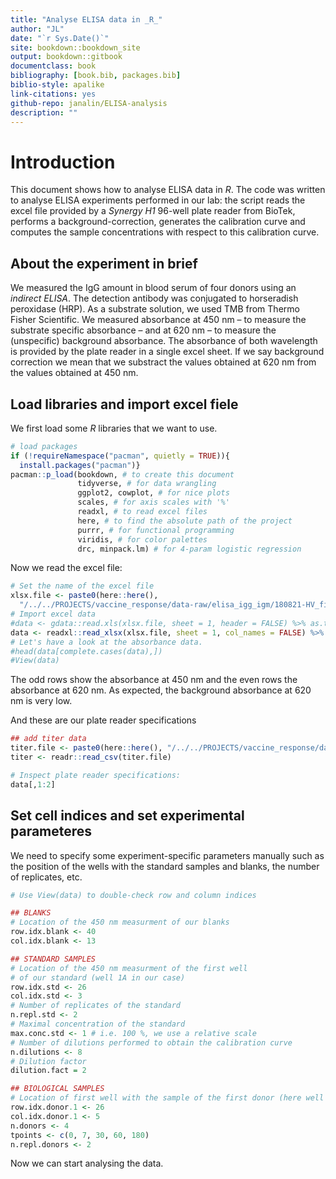 ```yaml
---
title: "Analyse ELISA data in _R_"
author: "JL"
date: "`r Sys.Date()`"
site: bookdown::bookdown_site
output: bookdown::gitbook
documentclass: book
bibliography: [book.bib, packages.bib]
biblio-style: apalike
link-citations: yes
github-repo: janalin/ELISA-analysis
description: ""
---
```


# Introduction {#intro}
This document shows how to analyse ELISA data in _R_. The code was written to analyse ELISA experiments performed in our lab: the script reads the excel file provided by a _Synergy H1_ 96-well plate reader from BioTek, performs a background-correction, generates the calibration curve and computes the sample concentrations with respect to this calibration curve.

## About the experiment in brief
We measured the IgG amount in blood serum of four donors using an _indirect ELISA_. The detection antibody was conjugated to horseradish peroxidase (HRP). As a substrate solution, we used TMB from Thermo Fisher Scientific. We measured absorbance at 450 nm -- to measure the substrate specific absorbance -- and at 620 nm -- to measure the (unspecific) background absorbance. The absorbance of both wavelength is provided by the plate reader in a single excel sheet. If we say background correction we mean that we substract the values obtained at 620 nm from the values obtained at 450 nm.

## Load libraries and import excel fiele
We first load some _R_ libraries that we want to use.
```r
# load packages
if (!requireNamespace("pacman", quietly = TRUE)){
  install.packages("pacman")}
pacman::p_load(bookdown, # to create this document
               tidyverse, # for data wrangling
               ggplot2, cowplot, # for nice plots
               scales, # for axis scales with '%'
               readxl, # to read excel files
               here, # to find the absolute path of the project
               purrr, # for functional programming
               viridis, # for color palettes
               drc, minpack.lm) # for 4-param logistic regression
```

Now we read the excel file:
```r
# Set the name of the excel file
xlsx.file <- paste0(here::here(),
  "/../../PROJECTS/vaccine_response/data-raw/elisa_igg_igm/180821-HV_first_test_IgG.xlsx")
# Import excel data
#data <- gdata::read.xls(xlsx.file, sheet = 1, header = FALSE) %>% as.tibble
data <- readxl::read_xlsx(xlsx.file, sheet = 1, col_names = FALSE) %>% as.tibble
# Let's have a look at the absorbance data.
#head(data[complete.cases(data),])
#View(data)
```

The odd rows show the absorbance at 450 nm and the even rows the absorbance at 620 nm. As expected, the background absorbance at 620 nm is very low. 

And these are our plate reader specifications
```r
## add titer data
titer.file <- paste0(here::here(), "/../../PROJECTS/vaccine_response/data/postprocess-HV_data.csv")
titer <- readr::read_csv(titer.file)

# Inspect plate reader specifications:
data[,1:2]
```

## Set cell indices and set experimental parameteres
We need to specify some experiment-specific parameters manually such as the position of the wells with the standard samples and blanks, the number of replicates, etc. 
```r
# Use View(data) to double-check row and column indices

## BLANKS
# Location of the 450 nm measurment of our blanks
row.idx.blank <- 40
col.idx.blank <- 13

## STANDARD SAMPLES
# Location of the 450 nm measurment of the first well 
# of our standard (well 1A in our case)
row.idx.std <- 26
col.idx.std <- 3
# Number of replicates of the standard
n.repl.std <- 2
# Maximal concentration of the standard 
max.conc.std <- 1 # i.e. 100 %, we use a relative scale
# Number of dilutions performed to obtain the calibration curve
n.dilutions <- 8
# Dilution factor
dilution.fact = 2

## BIOLOGICAL SAMPLES
# Location of first well with the sample of the first donor (here well 3A)
row.idx.donor.1 <- 26
col.idx.donor.1 <- 5
n.donors <- 4
tpoints <- c(0, 7, 30, 60, 180)
n.repl.donors <- 2
```

Now we can start analysing the data.